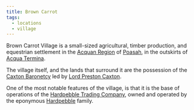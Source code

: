 ```yaml
---
title: Brown Carrot
tags:
  - locations
  - village
---
```


Brown Carrot Village is a small-sized agricultural, timber production, and
equestrian settlement in the [Acquan Region](/locations/acqua) of
[Poasah](/locations/poasah), in the outskirts of
[Acqua Termina](/locations/acqua-termina).

The village itself, and the lands that surround it are the possession of the
[Caxton Baronetcy](/families/caxton/) led by
[Lord Preston Caxton](/characters/lord-preston-caxton/).

One of the most notable features of the village, is that it is the base of
operations of the
[Hardpebble Trading Company](/organizations/hardpebble-trading-company/),
owned and operated by the eponymous
[Hardpebble](/families/hardpebble/) family.
